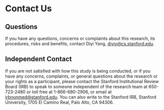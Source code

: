 # Contact Us
## Questions
If you have any questions, concerns or complaints about this research, its procedures, risks and benefits, contact Diyi Yang, diyiy@cs.stanford.edu.

## Independent Contact
If you are not satisfied with how this study is being conducted, or if you have any concerns, complaints, or general questions about the research or your rights as a participant, please contact the Stanford Institutional Review Board (IRB) to speak to someone independent of the research team at 650-723-2480 or toll free at 1-866-680-2906, or email at irbnonmed@stanford.edu. You can also write to the Stanford IRB, Stanford University, 1705 El Camino Real, Palo Alto, CA 94306.
